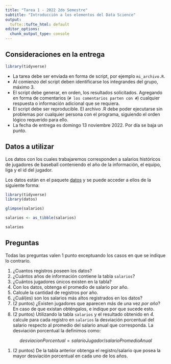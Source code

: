 ```yaml
---
title: "Tarea 1 - 2022 2do Semestre"
subtitle: "Introducción a los elementos del Data Science" 
output: 
  tufte::tufte_html: default
editor_options: 
  chunk_output_type: console
---
```


## Consideraciones en la entrega 

```r
library(tidyverse)
```

- La tarea debe ser enviada en forma de script, por ejemplo `mi_archivo.R`.
- Al comienzo del script deben identificarse los integrandes del grupo, máximo 3.
- El script debe generar, en orden, los resultados solicitados. Agregando en forma 
de comentarios (`# los comentarios parten con #`) cualquier respuesta o información
adicional que se requiera. 
- El script debe ser reproducible. El archivo .R debe poder ejecutarse sin problemas por cualquier persona con el programa, siguiendo el orden lógico requerido para ello.
- La fecha de entrega es domingo 13 noviembre 2022. Por día se baja un punto.

## Datos a utilizar

Los datos con los cuales trabajaremos corresponden a salarios históricos de 
jugadores de baseball conteniendo el año de la información, el equipo, liga y 
el id del jugador.

Los datos están en el paquete [datos](https://cienciadedatos.github.io/datos/) y se puede acceder a ellos de la siguiente forma:

```r
library(tidyverse)
library(datos)

glimpse(salarios)

salarios <- as_tibble(salarios)

salarios
```


## Preguntas

Todas las preguntas valen 1 punto exceptuando los casos en que se indique lo contrario.

1. ¿Cuantos registros poseen los datos?
1. ¿Cuántos años de información contiene la tabla `salarios`?
1. ¿Cuántos jugadores únicos existen en la tabla?
1. Con los datos, obtenga el promedio de salario por año.
1. Calcule la cantidad de registros por año.
1. ¿Cuál(es) son los salarios más altos registrados en los datos?
1. (2 puntos) ¿Existen jugadores que aparecen más de una vez *por año*? En caso de que existan obténgalos, e indique por que sucede esto.
1. (2 puntos) Utilizando la tabla `salarios` y el resultado obtenido en *4.* calcule para cada registro en `salarios` la desviación porcentual del salario respecto al promedio del salario anual que corresponda. La desviación porcentual la definimos como: 

$$desviacionPorcentual = salarioJugador/salarioPromedioAnual$$

1. (2 puntos) De la tabla anterior obtenga el registro/salario que posea la mayor desviación porcentual en cada uno de los años.



